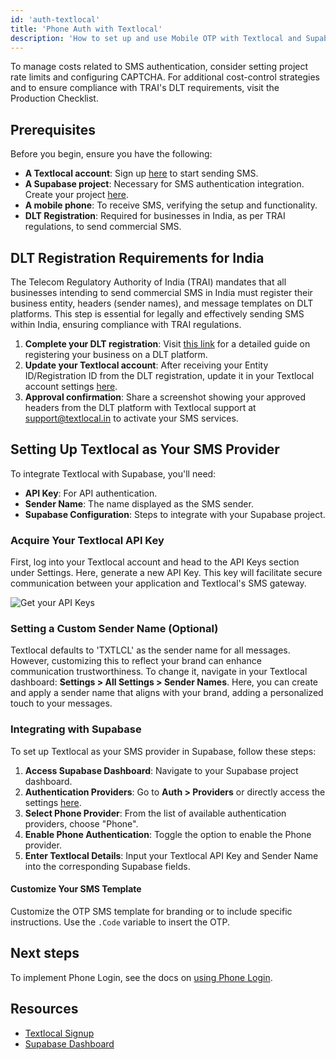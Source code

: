 ```yaml
---
id: 'auth-textlocal'
title: 'Phone Auth with Textlocal'
description: 'How to set up and use Mobile OTP with Textlocal and Supabase.'
---
```


<Admonition type="tip">

To manage costs related to SMS authentication, consider setting project rate limits and configuring CAPTCHA. For additional cost-control strategies and to ensure compliance with TRAI's DLT requirements, visit the Production Checklist.

</Admonition>

## Prerequisites

Before you begin, ensure you have the following:

- **A Textlocal account**: Sign up [here](https://www.textlocal.com/signup) to start sending SMS.
- **A Supabase project**: Necessary for SMS authentication integration. Create your project [here](https://supabase.com/dashboard).
- **A mobile phone**: To receive SMS, verifying the setup and functionality.
- **DLT Registration**: Required for businesses in India, as per TRAI regulations, to send commercial SMS.

## DLT Registration Requirements for India

The Telecom Regulatory Authority of India (TRAI) mandates that all businesses intending to send commercial SMS in India must register their business entity, headers (sender names), and message templates on DLT platforms. This step is essential for legally and effectively sending SMS within India, ensuring compliance with TRAI regulations.

1. **Complete your DLT registration**: Visit [this link](https://www.textlocal.in/tcccpr-trai-new-dlt-registration/) for a detailed guide on registering your business on a DLT platform.
2. **Update your Textlocal account**: After receiving your Entity ID/Registration ID from the DLT registration, update it in your Textlocal account settings [here](https://control.textlocal.in/settings/account/).
3. **Approval confirmation**: Share a screenshot showing your approved headers from the DLT platform with Textlocal support at support@textlocal.in to activate your SMS services.

## Setting Up Textlocal as Your SMS Provider

To integrate Textlocal with Supabase, you'll need:

- **API Key**: For API authentication.
- **Sender Name**: The name displayed as the SMS sender.
- **Supabase Configuration**: Steps to integrate with your Supabase project.

### Acquire Your Textlocal API Key

First, log into your Textlocal account and head to the API Keys section under Settings. Here, generate a new API Key. This key will facilitate secure communication between your application and Textlocal's SMS gateway.

![Get your API Keys](/docs/img/guides/auth-textlocal/2.png)

### Setting a Custom Sender Name (Optional)

Textlocal defaults to 'TXTLCL' as the sender name for all messages. However, customizing this to reflect your brand can enhance communication trustworthiness. To change it, navigate in your Textlocal dashboard: **Settings > All Settings > Sender Names**. Here, you can create and apply a sender name that aligns with your brand, adding a personalized touch to your messages.

### Integrating with Supabase

To set up Textlocal as your SMS provider in Supabase, follow these steps:

1. **Access Supabase Dashboard**: Navigate to your Supabase project dashboard.
2. **Authentication Providers**: Go to **Auth > Providers** or directly access the settings [here](https://supabase.com/dashboard/project/_/auth/providers).
3. **Select Phone Provider**: From the list of available authentication providers, choose "Phone".
4. **Enable Phone Authentication**: Toggle the option to enable the Phone provider.
5. **Enter Textlocal Details**: Input your Textlocal API Key and Sender Name into the corresponding Supabase fields.

#### Customize Your SMS Template

Customize the OTP SMS template for branding or to include specific instructions. Use the `.Code` variable to insert the OTP.

## Next steps

To implement Phone Login, see the docs on [using Phone Login](/docs/guides/auth/phone-login#using-phone-login).

## Resources

- [Textlocal Signup](https://www.textlocal.com/sign-up)
- [Supabase Dashboard](https://supabase.com/dashboard)
